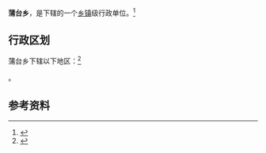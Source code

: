 {{中国乡级行政区|63/21/23/207/000}}

'''蒲台乡'''，是{{PRC admin/fullname|63/21/23/207/000|3}}下辖的一个[[乡镇|乡镇]]级行政单位。<ref>{{PRC admin/ref sgc|{{PRC admin/parent|63/21/23/207/000}}}}</ref>

== 行政区划 ==

蒲台乡下辖以下地区：<ref>{{PRC admin/ref sgc|63/21/23/207/000}}</ref>

{{PRC admin/children|63/21/23/207/000}}。

== 参考资料 ==

{{reflist}}

{{行政区划小作品}}
{{PRC admin/navcat|63/21/23/207/000}}